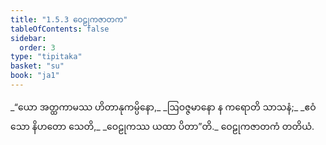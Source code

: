 ```yaml
---
title: "1.5.3 ဝေဠုကဇာတက"
tableOfContents: false
sidebar:
  order: 3
type: "tipitaka"
basket: "su"
book: "ja1"
---
```



<DynamicBreadcrumb />

<Division number="43" book="ja1" e="ch" v="22" p="11">

<Paragraph number="94" type="verses" book="ja1">
_“ယော အတ္ထကာမဿ ဟိတာနုကမ္ပိနော,_  
_ဩဝဇ္ဇမာနော န ကရောတိ သာသနံ;_  
_ဧဝံ သော နိဟတော သေတိ,_  
_ဝေဠုကဿ ယထာ ပိတာ”တိ._  


</Paragraph>
</Division>

<Paragraph number="95" type="center" book="ja1">
ဝေဠုကဇာတကံ တတိယံ.
</Paragraph>